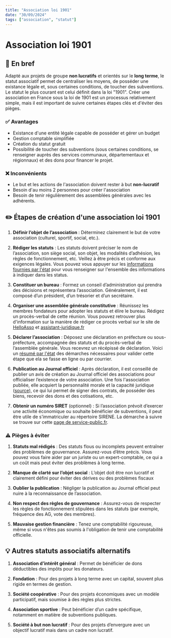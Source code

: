 ```yaml
---
title: "Association loi 1901"
date: "30/09/2024"
tags: ["association", "statut"]
---
```


# Association loi 1901

## 📝 En bref
Adapté aux projets de groupe **non lucratifs** et orientés sur le **long terme**, le statut associatif permet de centraliser les moyens, de posséder une existance légale et, sous certaines conditions, de toucher des subventions. Le statut le plus courant est celui définit dans la loi "1901". Créer une association en France sous la loi de 1901 est un processus relativement simple, mais il est important de suivre certaines étapes clés et d'éviter des pièges.

### ✅ Avantages
- Existance d'une entité légale capable de posséder et gérer un budget
- Gestion comptable simplifiée
- Création du statut gratuit
- Possibilité de toucher des subventions (sous certaines conditions, se renseigner auprès des services communaux, départementaux et régionnaux) et des dons pour financer le projet. 

### ❌ Inconvénients
- Le but et les actions de l'association doivent rester à but **non-lucratif**
- Besoin d'au moins 2 personnes pour créer l'association
- Besoin de tenir régulièrement des assemblées générales avec les adhérents.

## ✏️ Étapes de création d'une association loi 1901

1. **Définir l’objet de l’association** :
   Déterminez clairement le but de votre association (culturel, sportif, social, etc.).

2. **Rédiger les statuts** :
   Les statuts doivent préciser le nom de l’association, son siège social, son objet, les modalités d’adhésion, les règles de fonctionnement, etc. Veillez à être précis et conforme aux exigences légales. Vous pouvez vous appuyer sur les [informations fournies par l'état](https://www.service-public.fr/particuliers/vosdroits/F1120) pour vous renseigner sur l'ensemble des informations à indiquer dans les status.

3. **Constituer un bureau** :
  Formez un conseil d’administration qui prendra des décisions et représentera l’association. Généralement, il est composé d’un président, d’un trésorier et d’un secrétaire.

4. **Organiser une assemblée générale constitutive** :
   Réunissez les membres fondateurs pour adopter les statuts et élire le bureau. Rédigez un procès-verbal de cette réunion. Vous pouvez retrouver plus d'information sur la manière de rédiger ce procès verbal sur le site de [HelloAsso](https://www.helloasso.com/blog/proces-verbal-dassemblee-generale-comment-le-rediger/) et [assistant-juridique.fr](https://www.assistant-juridique.fr/modele_pv_assemblee_generale_constitutive.jsp)

5. **Déclarer l’association** :
   Déposez une déclaration en préfecture ou sous-préfecture, accompagnée des statuts et du procès-verbal de l’assemblée générale. Vous recevrez un récépissé de déclaration. Voici un [résumé par l'état](https://www.service-public.fr/particuliers/vosdroits/F1119) des démarches nécessaires pour valider cette étape que ela se fasse en ligne ou par courrier.

6. **Publication au Journal officiel** :
   Après déclaration, il est conseillé de publier un avis de création au Journal officiel des associations pour officialiser l’existence de votre association. Une fois l'association publiée, elle acquiert la personnalité morale et la capacité juridique ([source](https://www.associations.gouv.fr/l-association-declaree.html)), ce qui lui permet de signer des contrats, de posséder des biens, recevoir des dons et des cotisations, etc.

7. **Obtenir un numéro SIRET** (optionnel) :
   Si l’association prévoit d’exercer une activité économique ou souhaite bénéficier de subventions, il peut être utile de s’immatriculer au répertoire SIRENE. La démarche à suivre se trouve sur cette [page de service-public.fr](https://www.service-public.fr/particuliers/vosdroits/F1926).

### ⚠️ Pièges à éviter

1. **Statuts mal rédigés** :
   Des statuts flous ou incomplets peuvent entraîner des problèmes de gouvernance. Assurez-vous d’être précis. Vous pouvez vous faire aider par un juriste ou un expert-comptable, ce qui a un coût mais peut éviter des problèmes à long terme.

2. **Manque de clarté sur l’objet social** :
   L’objet doit être non lucratif et clairement défini pour éviter des dérives ou des problèmes fiscaux

3. **Oublier la publication** :
   Négliger la publication au Journal officiel peut nuire à la reconnaissance de l’association.

4. **Non respect des règles de gouvernance** :
   Assurez-vous de respecter les règles de fonctionnement stipulées dans les statuts (par exemple, fréquence des AG, vote des membres).

5. **Mauvaise gestion financière** :
   Tenez une comptabilité rigoureuse, même si vous n'êtes pas soumis à l'obligation de tenir une comptabilité officielle.

## 💡 Autres statuts associatifs alternatifs

1. **Association d’intérêt général** :
   Permet de bénéficier de dons déductibles des impôts pour les donateurs.

2. **Fondation** :
   Pour des projets à long terme avec un capital, souvent plus rigide en termes de gestion.

3. **Société coopérative** :
   Pour des projets économiques avec un modèle participatif, mais soumise à des règles plus strictes.

4. **Association sportive** :
   Peut bénéficier d’un cadre spécifique, notamment en matière de subventions publiques.

5. **Société à but non lucratif** :
   Pour des projets d’envergure avec un objectif lucratif mais dans un cadre non lucratif.
